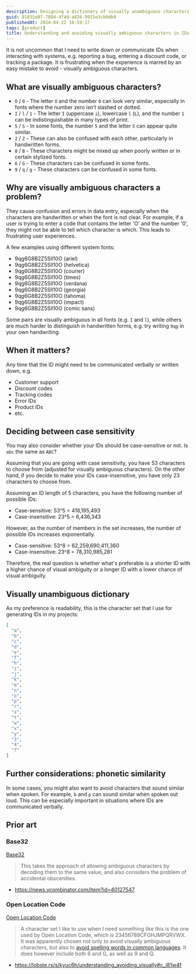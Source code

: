 ```yaml
---
description: Designing a dictionary of visually unambiguous characters for IDs.
guid: 81835e07-7884-4f4d-a826-9915e3cb9db9
publishedAt: 2024-04-22 16:59:17
tags: [product]
title: Understanding and avoiding visually ambiguous characters in IDs
---
```


It is not uncommon that I need to write down or communicate IDs when interacting with systems, e.g. reporting a bug, entering a discount code, or tracking a package. It is frustrating when the experience is marred by an easy mistake to avoid - visually ambiguous characters.

## What are visually ambiguous characters?

* `O` / `0` - The letter `O` and the number `0` can look very similar, especially in fonts where the number zero isn’t slashed or dotted.
* `I` / `l` / `1` - The letter `I` (uppercase `i`), lowercase `l` (`L`), and the number `1` can be indistinguishable in many types of print.
* `5` / `S` - In some fonts, the number `5` and the letter `S` can appear quite similar.
* `2` / `Z` - These can also be confused with each other, particularly in handwritten forms.
* `8` / `B` - These characters might be mixed up when poorly written or in certain stylized fonts.
* `6` / `G` - These characters can be confused in some fonts.
* `9` / `q` / `g` - These characters can be confused in some fonts.

## Why are visually ambiguous characters a problem?

They cause confusion and errors in data entry, especially when the characters are handwritten or when the font is not clear. For example, if a user is trying to enter a code that contains the letter 'O' and the number '0', they might not be able to tell which character is which. This leads to frustrating user experiences.

A few examples using different system fonts:

<ul>
  <li><span style={{fontFamily: 'arial'}}>9qg6G8B2Z5SIl10O</span> (ariel)</li>
  <li><span style={{fontFamily: 'helvetica'}}>9qg6G8B2Z5SIl10O</span> (helvetica)</li>
  <li><span style={{fontFamily: 'courier'}}>9qg6G8B2Z5SIl10O</span> (courier)</li>
  <li><span style={{fontFamily: 'times'}}>9qg6G8B2Z5SIl10O</span> (times)</li>
  <li><span style={{fontFamily: 'verdana'}}>9qg6G8B2Z5SIl10O</span> (verdana)</li>
  <li><span style={{fontFamily: 'georgia'}}>9qg6G8B2Z5SIl10O</span> (georgia)</li>
  <li><span style={{fontFamily: 'tahoma'}}>9qg6G8B2Z5SIl10O</span> (tahoma)</li>
  <li><span style={{fontFamily: 'impact'}}>9qg6G8B2Z5SIl10O</span> (impact)</li>
  <li><span style={{fontFamily: 'comic sans ms'}}>9qg6G8B2Z5SIl10O</span> (comic sans)</li>
</ul>

Some pairs are visually ambiguous in all fonts (e.g. `I` and `l`), while others are much harder to distinguish in handwritten forms, e.g. try writing `9qg` in your own handwriting.

## When it matters?

Any time that the ID might need to be communicated verbally or written down, e.g.

* Customer support
* Discount codes
* Tracking codes
* Error IDs
* Product IDs
* etc.

## Deciding between case sensitivity

You may also consider whether your IDs should be case-sensitive or not. Is `abc` the same as `ABC`?

Assuming that you are going with case sensitivity, you have 53 characters to choose from (adjusted for visually ambiguous characters). On the other hand, if you decide to make your IDs case-insensitive, you have only 23 characters to choose from.

Assuming an ID length of 5 characters, you have the following number of possible IDs:

* Case-sensitive: 53^5 = 418,195,493
* Case-insensitive: 23^5 = 6,436,343

However, as the number of members in the set increases, the number of possible IDs increases exponentially.

* Case-sensitive: 53^8 = 62,259,690,411,360
* Case-insensitive: 23^8 = 78,310,985,281

Therefore, the real question is whether what's preferable is a shorter ID with a higher chance of visual ambiguity or a longer ID with a lower chance of visual ambiguity.

## Visually unambiguous dictionary

As my preference is readability, this is the character set that I use for generating IDs in my projects:

```json
[
  "a",
  "b",
  "c",
  "d",
  "e",
  "f",
  "h",
  "i",
  "j",
  "k",
  "m",
  "n",
  "o",
  "p",
  "r",
  "s",
  "t",
  "w",
  "x",
  "y",
  "3",
  "4",
  "7"
]
```

## Further considerations: phonetic similarity

In some cases, you might also want to avoid characters that sound similar when spoken. For example, `b` and `p` can sound similar when spoken out loud. This can be especially important in situations where IDs are communicated verbally.

## Prior art

### Base32

[Base32](https://www.crockford.com/base32.html)

> This takes the approach of allowing ambiguous characters by decoding them to the same value, and also considers the problem of accidental obscenities.

- https://news.ycombinator.com/item?id=40127547

### Open Location Code

[Open Location Code](https://github.com/google/open-location-code)

> A character set I like to use when I need something like this is the one used by Open Location Code, which is 23456789CFGHJMPQRVWX. It was apparently chosen not only to avoid visually ambiguous characters, but also to [avoid spelling words in common languages](https://github.com/google/open-location-code/wiki/Evaluation-of-Location-Encoding-Systems#open-location-code). It does however include both 6 and G, as well as 9 and Q.

- https://lobste.rs/s/kyuc6h/understanding_avoiding_visually#c_i81w4f